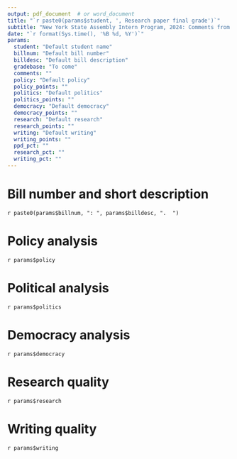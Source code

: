```yaml
---
output: pdf_document  # or word_document
title: "`r paste0(params$student, ', Research paper final grade')`"
subtitle: "New York State Assembly Intern Program, 2024: Comments from Professor Don Boyd"
date: "`r format(Sys.time(), '%B %d, %Y')`"
params:
  student: "Default student name"
  billnum: "Default bill number"
  billdesc: "Default bill description"
  gradebase: "To come"
  comments: ""
  policy: "Default policy"
  policy_points: ""
  politics: "Default politics"
  politics_points: ""
  democracy: "Default democracy"
  democracy_points: "" 
  research: "Default research"
  research_points: "" 
  writing: "Default writing"
  writing_points: "" 
  ppd_pct: ""
  research_pct: ""
  writing_pct: ""
---
```



# Bill number and short description

`r paste0(params$billnum, ": ", params$billdesc, ".  ")`


# Policy analysis

`r params$policy`

# Political analysis

`r params$politics`

# Democracy analysis

`r params$democracy`

# Research quality

`r params$research`

# Writing quality

`r params$writing`


